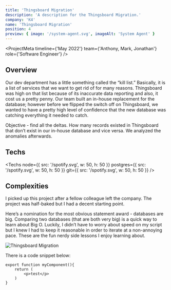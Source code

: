 ```yaml
---
title: 'Thingsboard Migration'
description: 'A description for the Thingsboard Migration.'
company: 'K4'
name: 'Thingsboard Migration'
position: 4
preview: { image: '/system-agent.svg', imageAlt: 'System Agent' }
---
```


<ProjectMeta
  timeline={'May 2022'}
  team={'Anthony, Mark, Jonathan'}
  role={'Software Engineer'}
/>

## Overview

Our dev department has a little something called the “kill list.” Basically, it is a list of services that we want to get rid of for many reasons. Thingsboard was high on that list because of its inaccurate data reporting and also, it cost us a pretty penny. Our team built an in-house replacement for the database; however before we flipped the switch off on Thingsboard, we wanted to have a pretty high level of confidence that the new database was catching everything it needed to catch.

Objective - find all the deltas. How many records existed in Thingsboard that don’t exist in our in-house database and vice versa. We analyzed the anomalies afterwards.

## Techs

<Techs
  node={{ src: '/spotify.svg', w: 50, h: 50 }}
  postgres={{ src: '/spotify.svg', w: 50, h: 50 }}
  git={{ src: '/spotify.svg', w: 50, h: 50 }}
/>

## Complexities

I picked up this project after a fellow colleague left the company. The project was half-baked but I had a decent starting point.

Here’s a nomination for the most obvious statement award - databases are big. Comparing two databases (that are both very big) is a quick way to learn about Big O. Luckily, I didn’t have to worry about speed on my script but I knew I had to keep it reasonable in order to iterate at a non-annoying pace. These are the fun nerdy side lessons I enjoy learning about.

![Thingsboard Migration](/thingsboard-migration.svg)

There is a code snippet below:

```
export function myComponent(){
    return (
        <p>test</p>
    )
}
```

